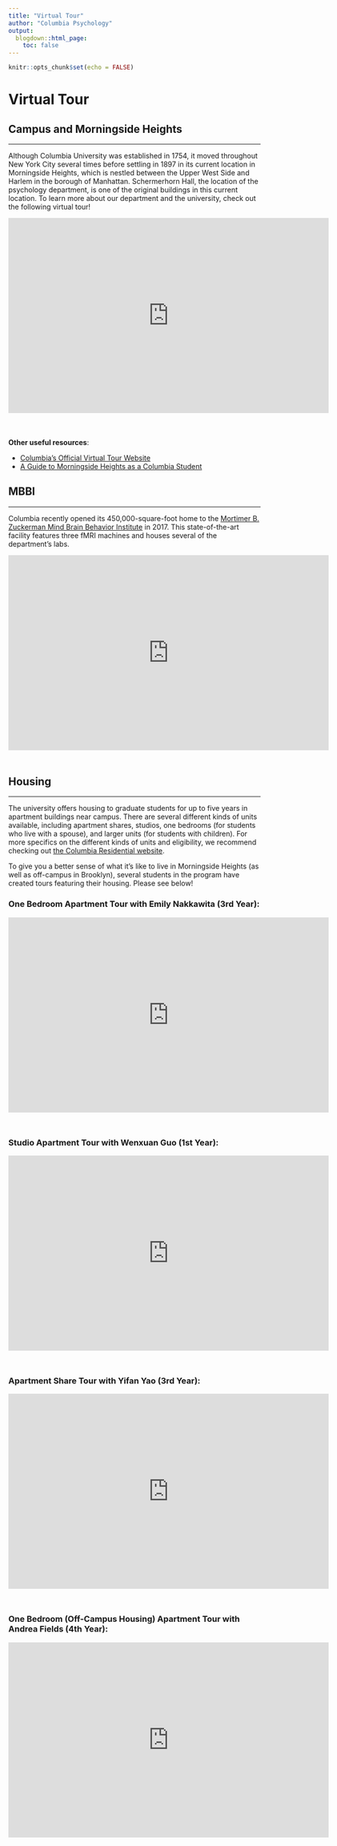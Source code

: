 ```yaml
---
title: "Virtual Tour"
author: "Columbia Psychology"
output:
  blogdown::html_page:
    toc: false
---
```


```r
knitr::opts_chunk$set(echo = FALSE)
```

# Virtual Tour

## Campus and Morningside Heights

---

Although Columbia University was established in 1754, it moved throughout New York City several times before settling in 1897 in its current location in Morningside Heights, which is nestled between the Upper West Side and Harlem in the borough of Manhattan. Schermerhorn Hall, the location of the psychology department, is one of the original buildings in this current location. To learn more about our department and the university, check out the following virtual tour!

<div class="video-container" style="margin-bottom:50px"><iframe width="640" height="390" src="https://www.youtube.com/embed/gMBROQDs6-w?modestbranding=1&showinfo=0&rel=0&theme=light&color=white" frameborder="0"></iframe></div>

**Other useful resources**:

- [Columbia's Official Virtual Tour Website](https://undergrad.admissions.columbia.edu/visit/virtual-tours){target="_blank"}
- [A Guide to Morningside Heights as a Columbia Student](https://www.columbiaspectator.com/spectrum/2020/04/22/a-guide-to-morningside-heights-as-a-columbia-student/){target="_blank"}

## MBBI

---

Columbia recently opened its 450,000-square-foot home to the [Mortimer B. Zuckerman Mind Brain Behavior Institute](https://zuckermaninstitute.columbia.edu/){target="_blank"} in 2017. This state-of-the-art facility features three fMRI machines and houses several of the department's labs.

<div class="video-container" style="margin-bottom:50px"><iframe width="640" height="390" src="https://www.youtube.com/embed/38TA2FycU2c?modestbranding=1&showinfo=0&rel=0&theme=light&color=white" frameborder="0"></iframe></div>

## Housing

---

The university offers housing to graduate students for up to five years in apartment buildings near campus. There are several different kinds of units available, including apartment shares, studios, one bedrooms (for students who live with a spouse), and larger units (for students with children). For more specifics on the different kinds of units and eligibility, we recommend checking out [the Columbia Residential website](https://residential.columbia.edu/content/students/accommodations){target="_blank"}.

To give you a better sense of what it's like to live in Morningside Heights (as well as off-campus in Brooklyn), several students in the program have created tours featuring their housing. Please see below!

### One Bedroom Apartment Tour with Emily Nakkawita (3rd Year):

<div class="video-container" style="margin-bottom:50px"><iframe width="640" height="390" src="https://www.youtube.com/embed/zdrlbkj6_7M?modestbranding=1&showinfo=0&rel=0&theme=light&color=white" frameborder="0"></iframe></div>

### Studio Apartment Tour with Wenxuan Guo (1st Year):

<div class="video-container" style="margin-bottom:50px"><iframe width="640" height="390" src="https://www.youtube.com/embed/EcEYqH1taSo?modestbranding=1&showinfo=0&rel=0&theme=light&color=white" frameborder="0"></iframe></div>

### Apartment Share Tour with Yifan Yao (3rd Year):

<div class="video-container" style="margin-bottom:50px"><iframe width="640" height="390" src="https://www.youtube.com/embed/HatelBoLPbI?modestbranding=1&showinfo=0&rel=0&theme=light&color=white" frameborder="0"></iframe></div>

### One Bedroom (Off-Campus Housing) Apartment Tour with Andrea Fields (4th Year):

<div class="video-container" style="margin-bottom:50px"><iframe width="640" height="390" src="https://www.youtube.com/embed/6NwxwxJJWL4?modestbranding=1&showinfo=0&rel=0&theme=light&color=white" frameborder="0"></iframe></div>
